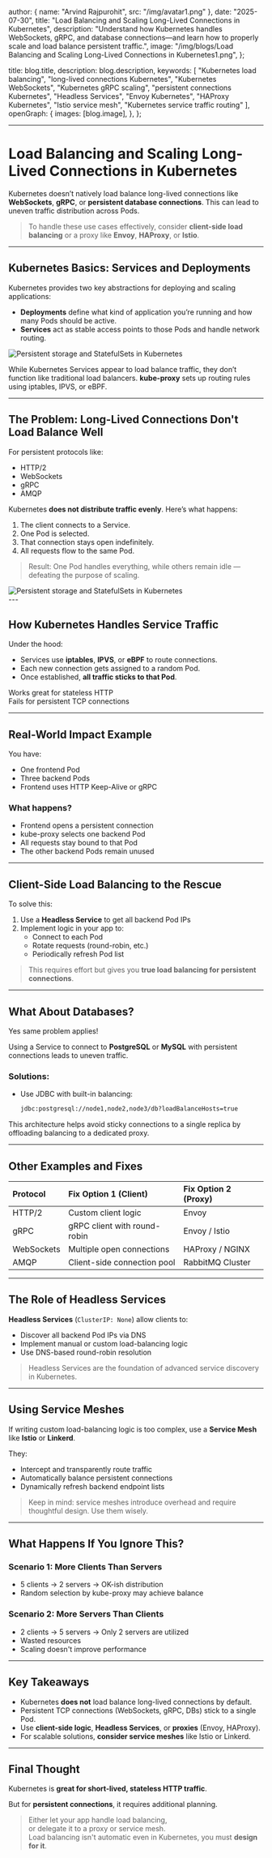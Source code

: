 
  author: { name: "Arvind Rajpurohit", src: "/img/avatar1.png" },
  date: "2025-07-30",
  title: "Load Balancing and Scaling Long-Lived Connections in Kubernetes",
  description:
    "Understand how Kubernetes handles WebSockets, gRPC, and database connections—and learn how to properly scale and load balance persistent traffic.",
  image:
    "/img/blogs/Load Balancing and Scaling Long-Lived Connections in Kubernetes1.png",
};

  title: blog.title,
  description: blog.description,
  keywords: [
    "Kubernetes load balancing",
    "long-lived connections Kubernetes",
    "Kubernetes WebSockets",
    "Kubernetes gRPC scaling",
    "persistent connections Kubernetes",
    "Headless Services",
    "Envoy Kubernetes",
    "HAProxy Kubernetes",
    "Istio service mesh",
    "Kubernetes service traffic routing"
  ],
  openGraph: {
    images: [blog.image],
  },
};



---

# Load Balancing and Scaling Long-Lived Connections in Kubernetes

Kubernetes doesn’t natively load balance long-lived connections like **WebSockets**, **gRPC**, or **persistent database connections**. This can lead to uneven traffic distribution across Pods.

> To handle these use cases effectively, consider **client-side load balancing** or a proxy like **Envoy**, **HAProxy**, or **Istio**.

---

## Kubernetes Basics: Services and Deployments

Kubernetes provides two key abstractions for deploying and scaling applications:

- **Deployments** define what kind of application you’re running and how many Pods should be active.
- **Services** act as stable access points to those Pods and handle network routing.

<div style={{ display: 'flex', justifyContent: 'center', alignItems: 'center', height: '80vh' }}>
  <img
    src="/img/blogs/Kubernetes Service Routing1.png"
    alt="Persistent storage and StatefulSets in Kubernetes"
    style={{ width: '100%', height: '500px', objectFit: 'contain', borderRadius: '1px' }}
  />
</div>

While Kubernetes Services appear to load balance traffic, they don’t function like traditional load balancers. **kube-proxy** sets up routing rules using iptables, IPVS, or eBPF.

---

## The Problem: Long-Lived Connections Don't Load Balance Well

For persistent protocols like:

- HTTP/2
- WebSockets
- gRPC
- AMQP

Kubernetes **does not distribute traffic evenly**. Here’s what happens:

1. The client connects to a Service.
2. One Pod is selected.
3. That connection stays open indefinitely.
4. All requests flow to the same Pod.

> Result: One Pod handles everything, while others remain idle — defeating the purpose of scaling.

<div style={{ display: 'flex', justifyContent: 'center', alignItems: 'center', height: '80vh' }}>
  <img
    src="/img/blogs/Unbalanced Traffic with Persistent Connections1.png"
    alt="Persistent storage and StatefulSets in Kubernetes"
    style={{ width: '100%', height: '500px', objectFit: 'contain', borderRadius: '1px' }}
  />
</div>
---

## How Kubernetes Handles Service Traffic

Under the hood:

- Services use **iptables**, **IPVS**, or **eBPF** to route connections.
- Each new connection gets assigned to a random Pod.
- Once established, **all traffic sticks to that Pod**.

Works great for stateless HTTP  
Fails for persistent TCP connections

---

## Real-World Impact Example

You have:

- One frontend Pod
- Three backend Pods
- Frontend uses HTTP Keep-Alive or gRPC

### What happens?

- Frontend opens a persistent connection
- kube-proxy selects one backend Pod
- All requests stay bound to that Pod
- The other backend Pods remain unused

---

## Client-Side Load Balancing to the Rescue

To solve this:

1. Use a **Headless Service** to get all backend Pod IPs
2. Implement logic in your app to:
   - Connect to each Pod
   - Rotate requests (round-robin, etc.)
   - Periodically refresh Pod list

> This requires effort but gives you **true load balancing for persistent connections**.

---

## What About Databases?

Yes same problem applies!

Using a Service to connect to **PostgreSQL** or **MySQL** with persistent connections leads to uneven traffic.

### Solutions:

- Use JDBC with built-in balancing:
  ```bash
  jdbc:postgresql://node1,node2,node3/db?loadBalanceHosts=true

This architecture helps avoid sticky connections to a single replica by offloading balancing to a dedicated proxy.

---

## Other Examples and Fixes

| **Protocol** | **Fix Option 1 (Client)**        | **Fix Option 2 (Proxy)**     |
|:-------------|:---------------------------------|:-----------------------------|
| HTTP/2       | Custom client logic              | Envoy                        |
| gRPC         | gRPC client with round-robin     | Envoy / Istio                |
| WebSockets   | Multiple open connections        | HAProxy / NGINX              |
| AMQP         | Client-side connection pool      | RabbitMQ Cluster             |

---

## The Role of Headless Services

**Headless Services** (`ClusterIP: None`) allow clients to:

- Discover all backend Pod IPs via DNS
- Implement manual or custom load-balancing logic
- Use DNS-based round-robin resolution

> Headless Services are the foundation of advanced service discovery in Kubernetes.

---

## Using Service Meshes

If writing custom load-balancing logic is too complex, use a **Service Mesh** like **Istio** or **Linkerd**.

They:

- Intercept and transparently route traffic
- Automatically balance persistent connections
- Dynamically refresh backend endpoint lists

> Keep in mind: service meshes introduce overhead and require thoughtful design. Use them wisely.

---

## What Happens If You Ignore This?

### Scenario 1: More Clients Than Servers

- 5 clients → 2 servers → OK-ish distribution
- Random selection by kube-proxy may achieve balance

### Scenario 2: More Servers Than Clients

- 2 clients → 5 servers → Only 2 servers are utilized
- Wasted resources
- Scaling doesn't improve performance

---

## Key Takeaways

- Kubernetes **does not** load balance long-lived connections by default.
- Persistent TCP connections (WebSockets, gRPC, DBs) stick to a single Pod.
- Use **client-side logic**, **Headless Services**, or **proxies** (Envoy, HAProxy).
- For scalable solutions, **consider service meshes** like Istio or Linkerd.

---

## Final Thought

Kubernetes is **great for short-lived, stateless HTTP traffic**.

But for **persistent connections**, it requires additional planning.

> Either let your app handle load balancing,  
> or delegate it to a proxy or service mesh.  
> Load balancing isn't automatic even in Kubernetes, you must **design for it**.

